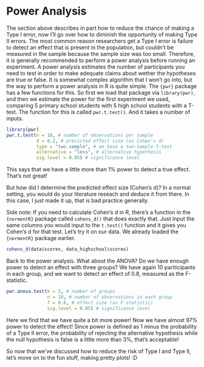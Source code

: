 # Power Analysis

The section above describes in part how to reduce the chance of making a Type I error, now I'll go over how to diminish the opportunity of making Type II errors. The most common reason researchers get a Type I error is failure to detect an effect that is present in the population, but couldn't be measured in the sample because the sample size was too small. Therefore, it is generally recommended to perform a power analysis before running an experiment. A power analysis estimates the number of participants you need to test in order to make adequate claims about wether the hypotheses are true or false. It is somewhat complex algorithm that I won't go into, but the way to perform a power analysis in R is quite simple. The `{pwr}` package has a few functions for this. So first we load that package via `library(pwr)`, and then we estimate the power for the first experiment we used, comparing 5 primary school students with 5 high school students with a T-test. The function for this is called `pwr.t.test()`. And it takes a number of inputs.

```r
library(pwr)
pwr.t.test(n = 10, # number of observations per sample
           d = 0.2, # precicted effect size (as Cohen's d)
           type = "two.sample", # we have a two-sample T-test
           alternative = "less", # alternative hypothesis
           sig.level = 0.05) # significance level
```

This says that we have a little more than 1% power to detect a true effect. That's not great!

But how did I determine the predicted effect size (Cohen's d)? In a normal setting, you would do your literature reseach and deduce it from there. In this case, I just made it up, that is bad practice generally.

Side note:
If you need to calculate Cohen's d in R, there's a function in the `{normentR}` package called `cohens_d()` that does exactly that. Just input the same columns you would input to the `t.test()` function and it gives you Cohen's d for that test. Let's try it on our data. We already loaded the `{normentR}` package earlier.

```r
cohens_d(data$scores, data_highschool$scores)
```

Back to the power analysis. What about the ANOVA? Do we have enough power to detect an effect with three groups? We have again 10 pariticipants in each group, and we want to detect an effect of 0.8, measured as the F-statistic.

```r
pwr.anova.test(k = 3, # number of groups
               n = 10, # number of observations in each group
               f = 0.8, # effect size (as F-statistic)
               sig.level = 0.05) # significance level
```

Here we find that we have quite a bit more power! Now we have almost 97% power to detect the effect! Since power is defined as 1 minus the probability of a Type II error, the probability of rejecting the alternative hypothesis while the null hypothesis is false is a little more than 3%, that's acceptable!

So now that we've discussed how to reduce the risk of Type I and Type II, let's move on to the fun stuff, making pretty plots! :D